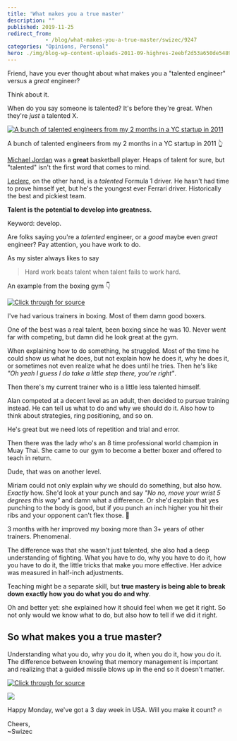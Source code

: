 ```yaml
---
title: 'What makes you a true master'
description: ""
published: 2019-11-25
redirect_from: 
            - /blog/what-makes-you-a-true-master/swizec/9247
categories: "Opinions, Personal"
hero: ./img/blog-wp-content-uploads-2011-09-highres-2eebf2d53a650de548943f24af86894bbb1d92ba1.jpg
---
```

Friend, have you ever thought about what makes you a &quot;talented engineer&quot; versus a _great_ engineer?





Think about it.



When do you say someone is talented? It&#x27;s before they&#x27;re great. When they&#x27;re _just_ a talented X.



[![A bunch of talented engineers from my 2 months in a YC startup in 2011](./img/blog-wp-content-uploads-2011-09-highres-2eebf2d53a650de548943f24af86894bbb1d92ba1.jpg)](https://swizec.com/blog/i-went-through-yc-as-an-intern-heres-what-i-learned/swizec/2345)



A bunch of talented engineers from my 2 months in a YC startup in 2011 👆



[Michael Jordan](https://en.wikipedia.org/wiki/Michael_Jordan) was a **great** basketball player. Heaps of talent for sure, but &quot;talented&quot; isn&#x27;t the first word that comes to mind.



[Leclerc](https://en.wikipedia.org/wiki/Charles_Leclerc), on the other hand, is a _talented_ Formula 1 driver. He hasn&#x27;t had time to prove himself yet, but he&#x27;s the youngest ever Ferrari driver. Historically the best and pickiest team.



**Talent is the potential to develop into greatness.**



Keyword: develop.



Are folks saying you&#x27;re a _talented_ engineer, or a _good_ maybe even _great_ engineer? Pay attention, you have work to do.



As my sister always likes to say



> Hard work beats talent when talent fails to work hard.



An example from the boxing gym 👇





[![Click through for source](./img/techletter.app-screenshot-1574702332064.png)](https://twitter.com/Swizec/status/1116518357585371137)





I&#x27;ve had various trainers in boxing. Most of them damn good boxers.



One of the best was a real talent, been boxing since he was 10. Never went far with competing, but damn did he look great at the gym.



When explaining how to do something, he struggled. Most of the time he could show us what he does, but not explain how he does it, why he does it, or sometimes not even realize what he does until he tries. Then he&#x27;s like _&quot;Oh yeah I guess I do take a little step there, you&#x27;re right&quot;_.



Then there&#x27;s my current trainer who is a little less talented himself.



Alan competed at a decent level as an adult, then decided to pursue training instead. He can tell us what to do and why we should do it. Also how to think about strategies, ring positioning, and so on.



He&#x27;s great but we need lots of repetition and trial and error.



Then there was the lady who&#x27;s an 8 time professional world champion in Muay Thai. She came to our gym to become a better boxer and offered to teach in return.



Dude, that was on another level.



Miriam could not only explain why we should do something, but also how. _Exactly_ how. She&#x27;d look at your punch and say _&quot;No no, move your wrist 5 degrees this way&quot;_ and damn what a difference. Or she&#x27;d explain that yes punching to the body is good, but if you punch an inch higher you hit their ribs and your opponent can&#x27;t flex those. 🤯



3 months with her improved my boxing more than 3+ years of other trainers. Phenomenal.



The difference was that she wasn&#x27;t just talented, she also had a deep understanding of fighting. What you have to do, why you have to do it, how you have to do it, the little tricks that make you more effective. Her advice was measured in half-inch adjustments.



Teaching might be a separate skill, but **true mastery is being able to break down exactly how you do what you do and why**.



Oh and better yet: she explained how it should feel when we get it right. So not only would we know what to do, but also how to tell if we did it right.



## So what makes you a true master?



Understanding what you do, why you do it, when you do it, how you do it. The difference between knowing that memory management is important and realizing that a guided missile blows up in the end so it doesn&#x27;t matter.





[![Click through for source](./img/techletter.app-screenshot-1574702330108.png)](https://twitter.com/Swizec/status/1198685494667702273)





![](./img/media-EKKTyObXUAE2wId.png)



Happy Monday, we&#x27;ve got a 3 day week in USA. Will you make it count? 🔥



Cheers,  
~Swizec